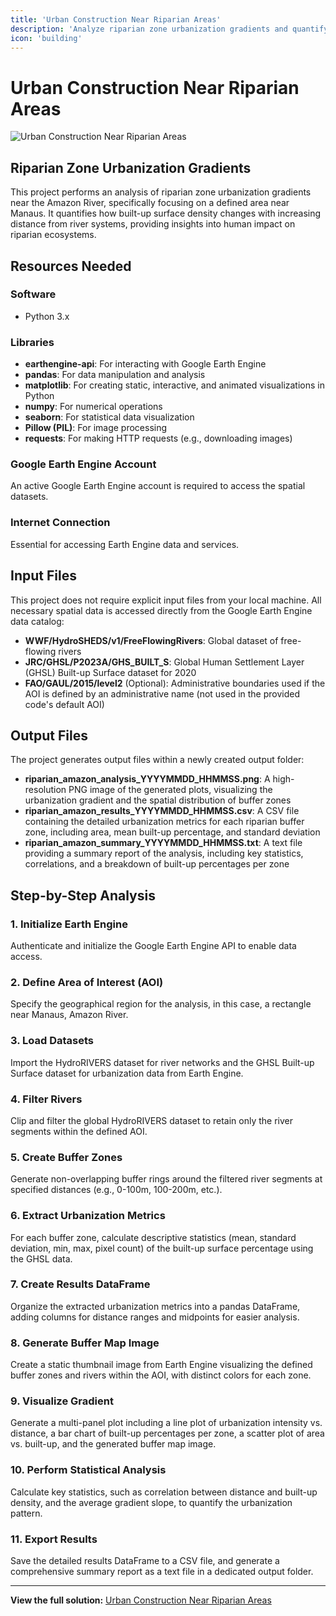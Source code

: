 ```yaml
---
title: 'Urban Construction Near Riparian Areas'
description: 'Analyze riparian zone urbanization gradients and quantify built-up surface density changes with distance from river systems'
icon: 'building'
---
```


# Urban Construction Near Riparian Areas

![Urban Construction Near Riparian Areas](/industrial-solutions/urban-construction-riparian-areas.jpeg)

## Riparian Zone Urbanization Gradients

This project performs an analysis of riparian zone urbanization gradients near the Amazon River, specifically focusing on a defined area near Manaus. It quantifies how built-up surface density changes with increasing distance from river systems, providing insights into human impact on riparian ecosystems.

## Resources Needed

### Software
- Python 3.x

### Libraries
- **earthengine-api**: For interacting with Google Earth Engine
- **pandas**: For data manipulation and analysis
- **matplotlib**: For creating static, interactive, and animated visualizations in Python
- **numpy**: For numerical operations
- **seaborn**: For statistical data visualization
- **Pillow (PIL)**: For image processing
- **requests**: For making HTTP requests (e.g., downloading images)

### Google Earth Engine Account
An active Google Earth Engine account is required to access the spatial datasets.

### Internet Connection
Essential for accessing Earth Engine data and services.

## Input Files

This project does not require explicit input files from your local machine. All necessary spatial data is accessed directly from the Google Earth Engine data catalog:

- **WWF/HydroSHEDS/v1/FreeFlowingRivers**: Global dataset of free-flowing rivers
- **JRC/GHSL/P2023A/GHS_BUILT_S**: Global Human Settlement Layer (GHSL) Built-up Surface dataset for 2020
- **FAO/GAUL/2015/level2** (Optional): Administrative boundaries used if the AOI is defined by an administrative name (not used in the provided code's default AOI)

## Output Files

The project generates output files within a newly created output folder:

- **riparian_amazon_analysis_YYYYMMDD_HHMMSS.png**: A high-resolution PNG image of the generated plots, visualizing the urbanization gradient and the spatial distribution of buffer zones
- **riparian_amazon_results_YYYYMMDD_HHMMSS.csv**: A CSV file containing the detailed urbanization metrics for each riparian buffer zone, including area, mean built-up percentage, and standard deviation
- **riparian_amazon_summary_YYYYMMDD_HHMMSS.txt**: A text file providing a summary report of the analysis, including key statistics, correlations, and a breakdown of built-up percentages per zone

## Step-by-Step Analysis

### 1. Initialize Earth Engine
Authenticate and initialize the Google Earth Engine API to enable data access.

### 2. Define Area of Interest (AOI)
Specify the geographical region for the analysis, in this case, a rectangle near Manaus, Amazon River.

### 3. Load Datasets
Import the HydroRIVERS dataset for river networks and the GHSL Built-up Surface dataset for urbanization data from Earth Engine.

### 4. Filter Rivers
Clip and filter the global HydroRIVERS dataset to retain only the river segments within the defined AOI.

### 5. Create Buffer Zones
Generate non-overlapping buffer rings around the filtered river segments at specified distances (e.g., 0-100m, 100-200m, etc.).

### 6. Extract Urbanization Metrics
For each buffer zone, calculate descriptive statistics (mean, standard deviation, min, max, pixel count) of the built-up surface percentage using the GHSL data.

### 7. Create Results DataFrame
Organize the extracted urbanization metrics into a pandas DataFrame, adding columns for distance ranges and midpoints for easier analysis.

### 8. Generate Buffer Map Image
Create a static thumbnail image from Earth Engine visualizing the defined buffer zones and rivers within the AOI, with distinct colors for each zone.

### 9. Visualize Gradient
Generate a multi-panel plot including a line plot of urbanization intensity vs. distance, a bar chart of built-up percentages per zone, a scatter plot of area vs. built-up, and the generated buffer map image.

### 10. Perform Statistical Analysis
Calculate key statistics, such as correlation between distance and built-up density, and the average gradient slope, to quantify the urbanization pattern.

### 11. Export Results
Save the detailed results DataFrame to a CSV file, and generate a comprehensive summary report as a text file in a dedicated output folder.

---

**View the full solution:** <a href="https://planet.nika.eco/en/hub/solutions/d97e260c-17ad-46d1-93bc-e179baea1eff" target="_blank">Urban Construction Near Riparian Areas</a>
